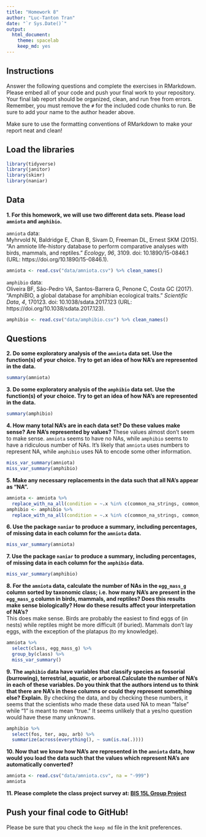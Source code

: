 ```yaml
---
title: "Homework 8"
author: "Luc-Tanton Tran"
date: "`r Sys.Date()`"
output:
  html_document: 
    theme: spacelab
    keep_md: yes
---
```


## Instructions
Answer the following questions and complete the exercises in RMarkdown. Please embed all of your code and push your final work to your repository. Your final lab report should be organized, clean, and run free from errors. Remember, you must remove the `#` for the included code chunks to run. Be sure to add your name to the author header above.  

Make sure to use the formatting conventions of RMarkdown to make your report neat and clean!  

## Load the libraries
```r
library(tidyverse)
library(janitor)
library(skimr)
library(naniar)
``` 

## Data
**1. For this homework, we will use two different data sets. Please load `amniota` and `amphibio`.**  

`amniota` data:  
Myhrvold N, Baldridge E, Chan B, Sivam D, Freeman DL, Ernest SKM (2015). “An amniote life-history
database to perform comparative analyses with birds, mammals, and reptiles.” _Ecology_, *96*, 3109.
doi: 10.1890/15-0846.1 (URL: https://doi.org/10.1890/15-0846.1).
```r
amniota <- read.csv("data/amniota.csv") %>% clean_names()
```

`amphibio` data:  
Oliveira BF, São-Pedro VA, Santos-Barrera G, Penone C, Costa GC (2017). “AmphiBIO, a global database
for amphibian ecological traits.” _Scientific Data_, *4*, 170123. doi: 10.1038/sdata.2017.123 (URL:
https://doi.org/10.1038/sdata.2017.123).
```r
amphibio <- read.csv("data/amphibio.csv") %>% clean_names()
```

## Questions  
**2. Do some exploratory analysis of the `amniota` data set. Use the function(s) of your choice. Try to get an idea of how NA's are represented in the data.**  
```r
summary(amniota)
```

**3. Do some exploratory analysis of the `amphibio` data set. Use the function(s) of your choice. Try to get an idea of how NA's are represented in the data.**  
```r
summary(amphibio)
```

**4. How many total NA's are in each data set? Do these values make sense? Are NA's represented by values?**
These values almost don't seem to make sense. `amniota` seems to have no NAs, while `amphibio` seems to have a ridiculous number of NAs. It's likely that `amniota` uses numbers to represent NA, while `amphibio` uses NA to encode some other information.
```r
miss_var_summary(amniota)
miss_var_summary(amphibio)
```

**5. Make any necessary replacements in the data such that all NA's appear as "NA".**   
```r
amniota <- amniota %>% 
  replace_with_na_all(condition = ~.x %in% c(common_na_strings, common_na_numbers))
amphibio <- amphibio %>% 
  replace_with_na_all(condition = ~.x %in% c(common_na_strings, common_na_numbers))
```

**6. Use the package `naniar` to produce a summary, including percentages, of missing data in each column for the `amniota` data.**  
```r
miss_var_summary(amniota)
```

**7. Use the package `naniar` to produce a summary, including percentages, of missing data in each column for the `amphibio` data.**
```r
miss_var_summary(amphibio)
```

**8. For the `amniota` data, calculate the number of NAs in the `egg_mass_g` column sorted by taxonomic class; i.e. how many NA's are present in the `egg_mass_g` column in birds, mammals, and reptiles? Does this results make sense biologically? How do these results affect your interpretation of NA's?**  
This does make sense. Birds are probably the easiest to find eggs of (in nests) while reptiles might be more difficult (if buried). Mammals don't lay eggs, with the exception of the platapus (to my knowledge).
```r
amniota %>% 
  select(class, egg_mass_g) %>% 
  group_by(class) %>% 
  miss_var_summary()
```

**9. The `amphibio` data have variables that classify species as fossorial (burrowing), terrestrial, aquatic, or arboreal.Calculate the number of NA's in each of these variables. Do you think that the authors intend us to think that there are NA's in these columns or could they represent something else? Explain.**
By checking the data, and by checking these numbers, it seems that the scientists who made these data used NA to mean "false" while "1" is meant to mean "true." It seems unlikely that a yes/no question would have these many unknowns.
```r
amphibio %>% 
  select(fos, ter, aqu, arb) %>% 
  summarize(across(everything(), ~ sum(is.na(.))))
```

**10. Now that we know how NA's are represented in the `amniota` data, how would you load the data such that the values which represent NA's are automatically converted?**
```r
amniota <- read.csv("data/amniota.csv", na = "-999")
amniota
```

**11. Please complete the class project survey at: [BIS 15L Group Project](https://forms.gle/H2j69Z3ZtbLH3efW6)**

## Push your final code to GitHub!
Please be sure that you check the `keep md` file in the knit preferences.  